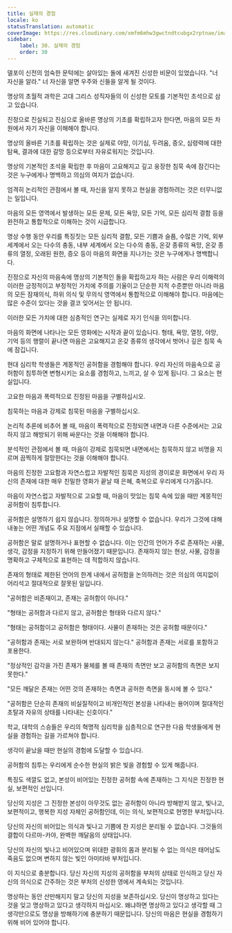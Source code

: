 ```yaml
---
title: 실재의 경험
locale: ko
statusTranslation: automatic
coverImage: https://res.cloudinary.com/xmfm6mhw3gwctndtcubgx2rptnae/image/upload/v1740337243/small_cover_educacion_fundamental_a051170f1c.webp
sidebar:
    label: 30. 실재의 경험
    order: 30
---
```

델포이 신전의 엄숙한 문턱에는 살아있는 돌에 새겨진 신성한 비문이 있었습니다. "너 자신을 알라." 너 자신을 알면 우주와 신들을 알게 될 것이다.

명상의 초월적 과학은 고대 그리스 성직자들의 이 신성한 모토를 기본적인 초석으로 삼고 있습니다.

진정으로 진실되고 진심으로 올바른 명상의 기초를 확립하고자 한다면, 마음의 모든 차원에서 자기 자신을 이해해야 합니다.

명상의 올바른 기초를 확립하는 것은 실제로 야망, 이기심, 두려움, 증오, 심령력에 대한 탐욕, 결과에 대한 갈망 등으로부터 자유로워지는 것입니다.

명상의 기본적인 초석을 확립한 후 마음이 고요해지고 깊고 웅장한 침묵 속에 잠긴다는 것은 누구에게나 명백하고 의심의 여지가 없습니다.

엄격히 논리적인 관점에서 볼 때, 자신을 알지 못하고 현실을 경험하려는 것은 터무니없는 일입니다.

마음의 모든 영역에서 발생하는 모든 문제, 모든 욕망, 모든 기억, 모든 심리적 결함 등을 완전하고 통합적으로 이해하는 것이 시급합니다.

명상 수행 동안 우리를 특징짓는 모든 심리적 결함, 모든 기쁨과 슬픔, 수많은 기억, 외부 세계에서 오는 다수의 충동, 내부 세계에서 오는 다수의 충동, 온갖 종류의 욕망, 온갖 종류의 열정, 오래된 원한, 증오 등이 마음의 화면을 지나가는 것은 누구에게나 명백합니다.

진정으로 자신의 마음속에 명상의 기본적인 돌을 확립하고자 하는 사람은 우리 이해력의 이러한 긍정적이고 부정적인 가치에 주의를 기울이고 단순한 지적 수준뿐만 아니라 마음의 모든 잠재의식, 하위 의식 및 무의식 영역에서 통합적으로 이해해야 합니다. 마음에는 많은 수준이 있다는 것을 결코 잊어서는 안 됩니다.

이러한 모든 가치에 대한 심층적인 연구는 실제로 자기 인식을 의미합니다.

마음의 화면에 나타나는 모든 영화에는 시작과 끝이 있습니다. 형태, 욕망, 열정, 야망, 기억 등의 행렬이 끝나면 마음은 고요해지고 온갖 종류의 생각에서 벗어나 깊은 침묵 속에 잠깁니다.

현대 심리학 학생들은 계몽적인 공허함을 경험해야 합니다. 우리 자신의 마음속으로 공허함이 침투하면 변형시키는 요소를 경험하고, 느끼고, 살 수 있게 됩니다. 그 요소는 현실입니다.

고요한 마음과 폭력적으로 진정된 마음을 구별하십시오.

침묵하는 마음과 강제로 침묵된 마음을 구별하십시오.

논리적 추론에 비추어 볼 때, 마음이 폭력적으로 진정되면 내면과 다른 수준에서는 고요하지 않고 해방되기 위해 싸운다는 것을 이해해야 합니다.

분석적인 관점에서 볼 때, 마음이 강제로 침묵되면 내면에서는 침묵하지 않고 비명을 지르며 끔찍하게 절망한다는 것을 이해해야 합니다.

마음의 진정한 고요함과 자연스럽고 자발적인 침묵은 지성의 경이로운 화면에서 우리 자신의 존재에 대한 매우 친밀한 영화가 끝날 때 은혜, 축복으로 우리에게 다가옵니다.

마음이 자연스럽고 자발적으로 고요할 때, 마음이 맛있는 침묵 속에 있을 때만 계몽적인 공허함이 침투합니다.

공허함은 설명하기 쉽지 않습니다. 정의하거나 설명할 수 없습니다. 우리가 그것에 대해 내놓는 어떤 개념도 주요 지점에서 실패할 수 있습니다.

공허함은 말로 설명하거나 표현할 수 없습니다. 이는 인간의 언어가 주로 존재하는 사물, 생각, 감정을 지정하기 위해 만들어졌기 때문입니다. 존재하지 않는 현상, 사물, 감정을 명확하고 구체적으로 표현하는 데 적합하지 않습니다.

존재의 형태로 제한된 언어의 한계 내에서 공허함을 논의하려는 것은 의심의 여지없이 어리석고 절대적으로 잘못된 일입니다.

"공허함은 비존재이고, 존재는 공허함이 아니다."

"형태는 공허함과 다르지 않고, 공허함은 형태와 다르지 않다."

"형태는 공허함이고 공허함은 형태이다. 사물이 존재하는 것은 공허함 때문이다."

"공허함과 존재는 서로 보완하며 반대되지 않는다." 공허함과 존재는 서로를 포함하고 포용한다.

"정상적인 감각을 가진 존재가 물체를 볼 때 존재의 측면만 보고 공허함의 측면은 보지 못한다."

"모든 깨달은 존재는 어떤 것의 존재하는 측면과 공허한 측면을 동시에 볼 수 있다."

"공허함은 단순히 존재의 비실질적이고 비개인적인 본성을 나타내는 용어이며 절대적인 초탈과 자유의 상태를 나타내는 신호이다."

학교, 대학의 스승들은 우리의 혁명적 심리학을 심층적으로 연구한 다음 학생들에게 현실을 경험하는 길을 가르쳐야 합니다.

생각이 끝났을 때만 현실의 경험에 도달할 수 있습니다.

공허함의 침투는 우리에게 순수한 현실의 밝은 빛을 경험할 수 있게 해줍니다.

특징도 색깔도 없고, 본성이 비어있는 진정한 공허함 속에 존재하는 그 지식은 진정한 현실, 보편적인 선입니다.

당신의 지성은 그 진정한 본성이 아무것도 없는 공허함이 아니라 방해받지 않고, 빛나고, 보편적이고, 행복한 지성 자체인 공허함인데, 이는 의식, 보편적으로 현명한 부처입니다.

당신의 자신의 비어있는 의식과 빛나고 기쁨에 찬 지성은 분리될 수 없습니다. 그것들의 결합이 다르마-카야, 완벽한 깨달음의 상태입니다.

당신의 자신의 빛나고 비어있으며 위대한 광휘의 몸과 분리될 수 없는 의식은 태어남도 죽음도 없으며 변하지 않는 빛인 아미타바 부처입니다.

이 지식으로 충분합니다. 당신 자신의 지성의 공허함을 부처의 상태로 인식하고 당신 자신의 의식으로 간주하는 것은 부처의 신성한 영에서 계속되는 것입니다.

명상하는 동안 산만해지지 말고 당신의 지성을 보존하십시오. 당신이 명상하고 있다는 것을 잊고 명상하고 있다고 생각하지 마십시오. 왜냐하면 명상하고 있다고 생각할 때 그 생각만으로도 명상을 방해하기에 충분하기 때문입니다. 당신의 마음은 현실을 경험하기 위해 비어 있어야 합니다.

